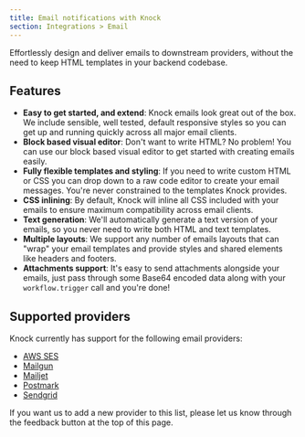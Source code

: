 ```yaml
---
title: Email notifications with Knock
section: Integrations > Email
---
```


Effortlessly design and deliver emails to downstream providers, without the need to keep HTML templates in your backend codebase.

## Features

- **Easy to get started, and extend**: Knock emails look great out of the box. We include sensible, well tested, default responsive styles so you can get up and running quickly across all major email clients.
- **Block based visual editor**: Don't want to write HTML? No problem! You can use our block based visual editor to get started with creating emails easily.
- **Fully flexible templates and styling**: If you need to write custom HTML or CSS you can drop down to a raw code editor to create your email messages. You're never constrained to the templates Knock provides.
- **CSS inlining**: By default, Knock will inline all CSS included with your emails to ensure maximum compatibility across email clients.
- **Text generation**: We'll automatically generate a text version of your emails, so you never need to write both HTML and text templates.
- **Multiple layouts**: We support any number of emails layouts that can "wrap" your email templates and provide styles and shared elements like headers and footers.
- **Attachments support**: It's easy to send attachments alongside your emails, just pass through some Base64 encoded data along with your `workflow.trigger` call and you're done!

## Supported providers

Knock currently has support for the following email providers:

- [AWS SES](/integrations/email/aws-ses)
- [Mailgun](/integrations/email/mailgun)
- [Mailjet](/integrations/email/mailjet)
- [Postmark](/integrations/email/postmark)
- [Sendgrid](/integrations/email/sendgrid)

If you want us to add a new provider to this list, please let us know through the feedback button at the top of this page.
